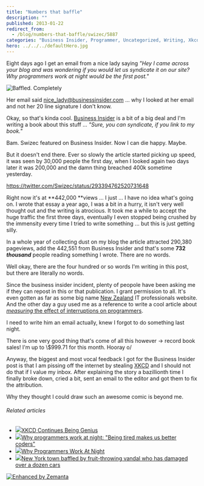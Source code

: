 ```yaml
---
title: "Numbers that baffle"
description: ""
published: 2013-01-22
redirect_from:
  - /blog/numbers-that-baffle/swizec/5887
categories: "Business Insider, Programmer, Uncategorized, Writing, Xkcd"
hero: ../../../defaultHero.jpg
---
```


Eight days ago I get an email from a nice lady saying _"Hey I came across your blog and was wondering if you would let us syndicate it on our site? Why programmers work at night would be the first post."_

![Baffled. Completely](https://swizec.com/blog/wp-content/uploads/2013/01/Selection_093.png "Baffled. Completely")

Her email said nice_lady@businessinsider.com ... why I looked at her email and not her 20 line signature I don't know.

Okay, so that's kinda cool. [Business Insider](http://www.businessinsider.com "Business Insider") is a bit of a big deal and I'm writing a book about this stuff ... _"Sure, you can syndicate, if you link to my book."_

Bam. Swizec featured on Business Insider. Now I can die happy. Maybe.

But it doesn't end there. Ever so slowly the article started picking up speed, it was seen by 30,000 people the first day, when I looked again two days later it was 200,000 and the damn thing breached 400k sometime yesterday.

https://twitter.com/Swizec/status/293394762520731648

Right now it's at **442,000 **views ... I just ... I have no idea what's going on. I wrote that essay a year ago, I was a bit in a hurry, it isn't very well thought out and the writing is atrocious. It took me a while to accept the huge traffic the first three days, eventually I even stopped being crushed by the immensity every time I tried to write something ... but this is just getting silly.

In a whole year of collecting dust on my blog the article attracted 290,380 pageviews, add the 442,551 from Business Insider and that's some **732 _thousand_** people reading something I wrote. There are no words.

Well okay, there are the four hundred or so words I'm writing in this post, but there are literally no words.

Since the business insider incident, plenty of peopole have been asking me if they can repost in this or that publication. I grant permission to all. It's even gotten as far as some big name [New Zealand](<http://maps.google.com/maps?ll=-41.2833333333,174.45&spn=10.0,10.0&q=-41.2833333333,174.45 (New%20Zealand)&t=h> "New Zealand") IT professionals website. And the other day a guy used me as a reference to write a cool article about _[measuring](http://blog.ninlabs.com/2013/01/programmer-interrupted/)_[ the effect of interruptions on programmers](http://blog.ninlabs.com/2013/01/programmer-interrupted/).

I need to write him an email actually, knew I forgot to do something last night.

There is one very good thing that's come of all this however -> record book sales! I'm up to \\$999.71 for this month. Hooray o/

Anyway, the biggest and most vocal feedback I got for the Business Insider post is that I am pissing off the internet by stealing [XKCD](http://xkcd.com/ "Xkcd") and I should not do that if I value my inbox. After explaining the story a bazillionth time I finally broke down, cried a bit, sent an email to the editor and got them to fix the attribution.

Why they thought I could draw such an awesome comic is beyond me.

###### Related articles

- [![](https://i.zemanta.com/139865237_80_80.jpg)](http://coltmonday.wordpress.com/2013/01/22/xkcd-contintues-being-genius/)[XKCD Continues Being Genius](http://coltmonday.wordpress.com/2013/01/22/xkcd-contintues-being-genius/)
- [![](https://i.zemanta.com/138526853_80_80.jpg)](http://www.whiteboardmag.com/why-programmers-work-at-night-being-tired-makes-us-better-coders/)[Why programmers work at night: "Being tired makes us better coders"](http://www.whiteboardmag.com/why-programmers-work-at-night-being-tired-makes-us-better-coders/)
- [![](https://i.zemanta.com/138571904_80_80.jpg)](http://danlargo.com/2013/01/16/why-programmers-work-at-night/)[Why Programmers Work At Night](http://danlargo.com/2013/01/16/why-programmers-work-at-night/)
- [![](https://i.zemanta.com/139574853_80_80.jpg)](http://www.foxnews.com/us/2013/01/21/new-york-town-baffled-by-fruit-throwing-vandal-who-has-damaged-over-dozen-cars/)[New York town baffled by fruit-throwing vandal who has damaged over a dozen cars](http://www.foxnews.com/us/2013/01/21/new-york-town-baffled-by-fruit-throwing-vandal-who-has-damaged-over-dozen-cars/)

[![Enhanced by Zemanta](https://img.zemanta.com/zemified_e.png?x-id=1e5ed322-316b-4673-8a37-701bb8833faa)](http://www.zemanta.com/?px "Enhanced by Zemanta")
